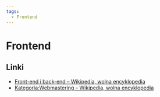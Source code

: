 ```yaml
---
tags:
  - Frontend
---
```


# Frontend

## Linki

- [Front-end i back-end – Wikipedia, wolna encyklopedia](https://pl.wikipedia.org/wiki/Front-end_i_back-end)
- [Kategoria:Webmastering – Wikipedia, wolna encyklopedia](https://pl.wikipedia.org/wiki/Kategoria:Webmastering)
